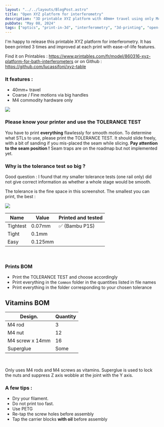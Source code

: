 ```yaml
---
layout: "../../layouts/BlogPost.astro"
title: "Open XYZ platform for interferometry"
description: "3D printable XYZ platform with 40mm+ travel using only M4 hardware - tested design for Bath interferometers with coarse/fine motion capabilities"
pubDate: "May 08, 2024"
tags: ["optics", "print-in-3d", "interferometry", "3d-printing", "open-hardware"]
---
```


I'm happy to release this printable XYZ platform for interferometry. It has been printed 3 times and improved at each print with ease-of-life features.

Find it on Printables : https://www.printables.com/fr/model/860316-xyz-platform-for-bath-interferometers
or on Github : https://github.com/lucassifoni/xyz-table

### It features :

- 40mm+ travel
- Coarse / Fine motions via big handles
- M4 commodity hardware only

![](/pics/xyz-table/xyz_colors.jpg)

### Please know your printer and use the TOLERANCE TEST

You have to print **everything** flawlessly for smooth motion. To determine what STLs to use, please print the TOLERANCE TEST. It should slide freely, with a bit of sanding if you mis-placed the seam while slicing.
**Pay attention to the seam position !** Seam traps are on the roadmap but not implemented yet.

### Why is the tolerance test so big ?

Good question : I found that my smaller tolerance tests (one rail only) did not give correct information as whether a whole stage would be smooth.

The tolerance is the fine space in this screenshot. The smallest you can print, the best :

![](/pics/xyz-table/tol.jpg)


| Name | Value | Printed and tested |
|---|---|---|
| Tightest | 0.07mm |  ✅ (Bambu P1S) |
| Tight | 0.1mm |  |
| Easy | 0.125mm |  |
<br/>


### Prints BOM

- Print the TOLERANCE TEST and choose accordingly
- Print everything in the `Common` folder in the quantities listed in file names
- Print everything in the folder corresponding to your chosen tolerance

## Vitamins BOM


| Design. | Quantity |
|-------|-------|
| M4 rod | 3 |
| M4 nut | 12 |
| M4 screw x 14mm | 16 |
| Superglue | Some |
  <br/>


Only uses M4 rods and M4 screws as vitamins. Superglue is used to lock the nuts and suppress Z axis wobble at the joint with the Y axis.

### A few tips :

- Dry your filament.
- Do not print too fast.
- Use PETG
- Re-tap the screw holes before assembly
- Tap the carrier blocks **with oil** before assembly
